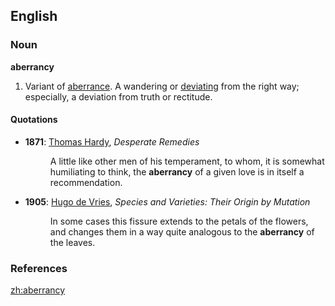 ==English==

===Noun===
'''aberrancy'''

# Variant of [[aberrance]]. A wandering or [[deviate|deviating]] from the right way; especially, a deviation from truth or rectitude.

====Quotations====
*'''1871''': [[w:Thomas Hardy|Thomas Hardy]], ''Desperate Remedies''
*:A little like other men of his temperament, to whom, it is somewhat humiliating to think, the '''aberrancy''' of a given love is in itself a recommendation.
*'''1905''': [[w:Hugo de Vries|Hugo de Vries]], ''Species and Varieties: Their Origin by Mutation''
*:In some cases this fissure extends to the petals of the flowers, and changes them in a way quite analogous to the '''aberrancy''' of the leaves.

===References===
{{R:Century 1911}}

[[zh:aberrancy]]